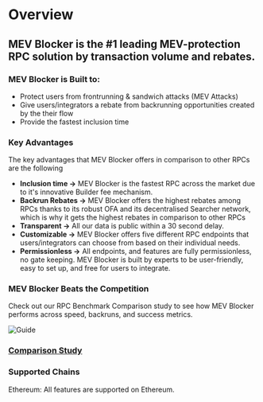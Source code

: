 # Overview

## MEV Blocker is the #1 leading MEV-protection RPC solution by transaction volume and rebates.

### MEV Blocker is Built to:

* Protect users from frontrunning & sandwich attacks (MEV Attacks)
*  Give users/integrators a rebate from backrunning opportunities created by the their flow
*  Provide the fastest inclusion time

### Key Advantages

The key advantages that MEV Blocker offers in comparison to other RPCs are the following

* **Inclusion time →** MEV Blocker is the fastest RPC across the market due to it's innovative Builder fee mechanism.
* **Backrun Rebates →**  MEV Blocker offers the highest rebates among RPCs thanks to its robust OFA and its decentralised Searcher network, which is why it gets the highest rebates in comparison to other RPCs
* **Transparent →** All our data  is public within a 30 second delay.
* **Customizable →** MEV Blocker offers five different RPC endpoints that users/integrators can choose from based on their individual needs.
* **Permissionless →** All endpoints, and features are fully permissionless, no gate keeping.  MEV Blocker is built by experts to be user-friendly, easy to set up, and free for users to integrate.

### MEV Blocker Beats the Competition

Check out our RPC Benchmark Comparison study to see how MEV Blocker performs across speed, backruns, and success metrics.

![Guide](/img/mevblocker/mevblocker_comparison.png)

### [Comparison Study](/mevblocker/rpc-performance)

### Supported Chains

Ethereum: All features are supported on Ethereum.


<DocCardList />
